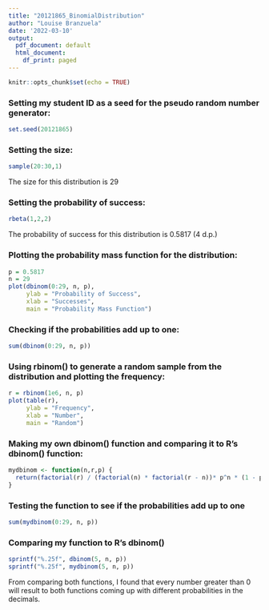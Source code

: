 ```yaml
---
title: "20121865_BinomialDistribution"
author: "Louise Branzuela"
date: '2022-03-10'
output:
  pdf_document: default
  html_document:
    df_print: paged
---
```


```r
knitr::opts_chunk$set(echo = TRUE)
```

### **Setting my student ID as a seed for the pseudo random number generator:**

```r
set.seed(20121865)
```

### **Setting the size:**

```r
sample(20:30,1)
```

The size for this distribution is 29


### **Setting the probability of success:**

```r
rbeta(1,2,2)
```

The probability of success for this distribution is 0.5817 (4 d.p.)


### **Plotting the probability mass function for the distribution:**

```r
p = 0.5817
n = 29
plot(dbinom(0:29, n, p),  
     ylab = "Probability of Success",
     xlab = "Successes",
     main = "Probability Mass Function")
```

### **Checking if the probabilities add up to one:**

```r
sum(dbinom(0:29, n, p))
```

### **Using rbinom() to generate a random sample from the distribution and plotting the frequency:**

```r
r = rbinom(1e6, n, p)
plot(table(r),    
     ylab = "Frequency",
     xlab = "Number",
     main = "Random")
```

### **Making my own dbinom() function and comparing it to R's dbinom() function:**

```r
mydbinom <- function(n,r,p) {
  return(factorial(r) / (factorial(n) * factorial(r - n))* p^n * (1 - p)^(r - n))
}
```

### **Testing the function to see if the probabilities add up to one**
```r
sum(mydbinom(0:29, n, p))
```

### **Comparing my function to R's dbinom()**
```r
sprintf("%.25f", dbinom(5, n, p))
sprintf("%.25f", mydbinom(5, n, p))
```


From comparing both functions, I found that every number greater than 0 will result to both functions coming up with different probabilities in the decimals.

